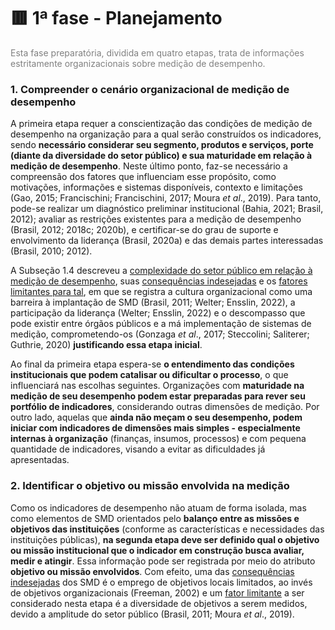 # 🟥 1ª fase - Planejamento {.unnumbered}

[Esta fase preparatória, dividida em quatro etapas, trata de informações estritamente organizacionais sobre medição de desempenho.]{style="color: gray"}

### 1. Compreender o cenário organizacional de medição de desempenho

A primeira etapa requer a conscientização das condições de medição de desempenho na organização para a qual serão construídos os indicadores, sendo **necessário considerar seu segmento, produtos e serviços, porte (diante da diversidade do setor público) e sua maturidade em relação à medição de desempenho**. Neste último ponto, faz-se necessário a compreensão dos fatores que influenciam esse propósito, como motivações, informações e sistemas disponíveis, contexto e limitações (Gao, 2015; Francischini; Francischini, 2017; Moura *et al*., 2019). Para tanto, pode-se realizar um diagnóstico preliminar institucional (Bahia, 2021; Brasil, 2012); avaliar as restrições existentes para a medição de desempenho (Brasil, 2012; 2018c; 2020b), e certificar-se do grau de suporte e envolvimento da liderança (Brasil, 2020a) e das demais partes interessadas (Brasil, 2010; 2012).

A Subseção 1.4 descreveu a [complexidade do setor público em relação à medição de desempenho](/o/AZWDclIWFqqJuBEvyQWk/s/ws6bIBOPv2tLRHdwbB7y/~/changes/788/1.-apresentacao/1.4-consequencias-indesejadas-e-limitacoes-da-medicao-de-desempenho#a-complexidade-da-gestao-organizacional-e-do-setor-publico), suas [consequências indesejadas](/o/AZWDclIWFqqJuBEvyQWk/s/ws6bIBOPv2tLRHdwbB7y/~/changes/788/1.-apresentacao/1.4-consequencias-indesejadas-e-limitacoes-da-medicao-de-desempenho#consequencias-indesejadas-dos-smd-no-setor-publico) e os [fatores limitantes para tal](/o/AZWDclIWFqqJuBEvyQWk/s/ws6bIBOPv2tLRHdwbB7y/~/changes/788/1.-apresentacao/1.4-consequencias-indesejadas-e-limitacoes-da-medicao-de-desempenho#fatores-limitantes-a-medicao-de-desempenho-no-setor-publico), em que se registra a cultura organizacional como uma barreira à implantação de SMD (Brasil, 2011; Welter; Ensslin, 2022), a participação da liderança (Welter; Ensslin, 2022) e o descompasso que pode existir entre órgãos públicos e a má implementação de sistemas de medição, comprometendo-os (Gonzaga *et al*., 2017; Steccolini; Saliterer; Guthrie, 2020) **justificando essa etapa inicial**.

Ao final da primeira etapa espera-se **o entendimento das condições institucionais que podem catalisar ou dificultar o processo**, o que influenciará nas escolhas seguintes. Organizações com **maturidade na medição de seu desempenho podem estar preparadas para rever seu portfólio de indicadores**, considerando outras dimensões de medição. Por outro lado, aquelas que **ainda não meçam o seu desempenho, podem iniciar com indicadores de dimensões mais simples - especialmente internas à organização** (finanças, insumos, processos) e com pequena quantidade de indicadores, visando a evitar as dificuldades já apresentadas.

### 2. Identificar o objetivo ou missão envolvida na medição

Como os indicadores de desempenho não atuam de forma isolada, mas como elementos de SMD orientados pelo **balanço entre as missões e objetivos das instituições** (conforme as características e necessidades das instituições públicas), **na segunda etapa deve ser definido qual o objetivo ou missão institucional que o indicador em construção busca avaliar, medir e atingir**. Essa informação pode ser registrada por meio do atributo **objetivo ou missão envolvidos**. Com efeito, uma das [consequências indesejadas](/o/AZWDclIWFqqJuBEvyQWk/s/ws6bIBOPv2tLRHdwbB7y/~/changes/788/1.-apresentacao/1.4-consequencias-indesejadas-e-limitacoes-da-medicao-de-desempenho#consequencias-indesejadas-dos-smd-no-setor-publico) dos SMD é o emprego de objetivos locais limitados, ao invés de objetivos organizacionais (Freeman, 2002) e um [fator limitante](/o/AZWDclIWFqqJuBEvyQWk/s/ws6bIBOPv2tLRHdwbB7y/~/changes/788/1.-apresentacao/1.4-consequencias-indesejadas-e-limitacoes-da-medicao-de-desempenho#fatores-limitantes-a-medicao-de-desempenho-no-setor-publico) a ser considerado nesta etapa é a diversidade de objetivos a serem medidos, devido a amplitude do setor público (Brasil, 2011; Moura *et al*., 2019).
